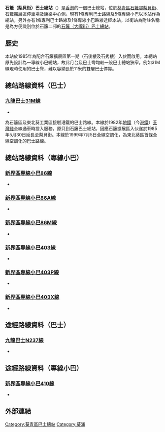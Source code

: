 {{Distinguish|石籬（大隴街）巴士總站}}
{{Infobox HK Bus terminus
| image = Overlook Shek Lei (Lei Pui Street) Bus Terminal.jpg
| name = 石籬（梨貝街）巴士總站
| engname = Shek Lei (Lei Pui Street) Bus Terminus
| district = [[葵青區|葵青區]]
| area = [[九巴|九巴]]<br> - 石籬
| street = [[梨貝街|梨貝街]]<br>[[石籬邨|石籬一邨]]
| opendate = 1985年
| terminate = [[九巴|九巴]]<br>[[九龍巴士31M線|31M]]<br>[[香港小巴|專線小巴]]<br>86、86A、86M、[[新界區專線小巴403線|403]]、[[新界區專線小巴403線|403P]]、[[新界區專線小巴403X線|403X]]
| via = 九巴<br>[[九龍巴士N237線|N237]]<br>專線小巴<br>[[新界區專線小巴410線|410]]
| feeder = 無
| nearbystreets = 梨貝街
| nearbysights = [[石籬邨|石籬邨]]、[[怡峰苑|怡峰苑]]、[[中華傳道會安柱中學|中華傳道會安柱中學]]
| notes =
| alternative = 
| bgcolor = green
| fontcolor = white 
}}

''' 石籬（梨貝街）巴士總站'''（{{lang-en|'''Shek Lei (Lei Pui Street) Bus Terminus'''}}）是[[香港|香港]]的一個巴士總站，位於[[葵青區|葵青區]][[石籬邨|石籬邨]][[梨貝街|梨貝街]]、石籬擴展區停車場及康樂中心側。現有1條專利巴士路線及5條專線小巴以本站作為總站，另外亦有1條專利巴士路線及1條專線小巴路線途經本站。以街站為附註名稱是為方便識別位於石籬二邨的[[石籬（大隴街）巴士總站|石籬（大隴街）巴士總站]]。

==歷史==
本站於1985年為配合石籬擴展區第一期（石俊樓及石秀樓）入伙而啟用。本總站原先設計為一專線小巴總站，故此月台及巴士彎均較一般巴士總站狹窄，例如31M線現時使用的巴士彎，難以容納長於11米的雙層巴士停靠。

==總站路線資料（巴士）==
===[[九龍巴士31M線|九龍巴士31M線]]===
*{{HK Bus Route KLNT|31M|inline}}
為石籬區及東北葵工業區接駁港鐵的巴士路線。本線於1982年[[香港地鐵|地鐵]]（今[[港鐵|港鐵]]）[[荃灣綫|荃灣綫]]全線通車時投入服務，原只到石籬巴士總站，因應石籬擴展區入伙遂於1985年5月30日延長至梨貝街。本線於1999年7月5日全線空調化，為東北葵區首條全線空調化的巴士路線。

==總站路線資料（專線小巴）==
{{commonscat|Shek Lei (Lei Pui Street) Bus Terminal}}
===[[新界區專線小巴86線|新界區專線小巴86線]]===
*{{HK MiniBus Route NT Show:86|format=inline}}

===[[新界區專線小巴86A線|新界區專線小巴86A線]]===
*{{HK MiniBus Route NT Show:86A|format=inline}}

===[[新界區專線小巴86M線|新界區專線小巴86M線]]===
*{{HK MiniBus Route NT Show:86M|format=inline}}

===[[新界區專線小巴403線|新界區專線小巴403線]]===
*{{HK MiniBus Route NT Show:403|format=inline}}

===[[新界區專線小巴403P線|新界區專線小巴403P線]]===
*{{HK MiniBus Route NT Show:403P|format=inline}}

===[[新界區專線小巴403X線|新界區專線小巴403X線]]===
*{{HK MiniBus Route NT Show:403X|format=inline}}

==途經路線資料（巴士）==
===[[九龍巴士N237線|九龍巴士N237線]]===
*{{HK Bus Route KLNT|N237|inline}}

==途經路線資料（專線小巴）==
===[[新界區專線小巴410線|新界區專線小巴410線]]===
*{{HK MiniBus Route NT Show:410|format=inline}}


==外部連結==

{{香港葵青區巴士總站列表}}

[[Category:葵青區巴士總站|Category:葵青區巴士總站]]
[[Category:葵涌|Category:葵涌]]